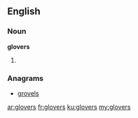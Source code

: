 ==English==

===Noun===
'''glovers'''

# {{plural of|glover}}

===Anagrams===
* [[grovels#English|grovels]]

[[ar:glovers]]
[[fr:glovers]]
[[ku:glovers]]
[[my:glovers]]